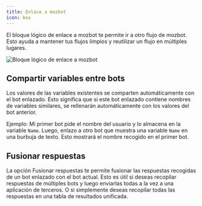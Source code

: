 ```yaml
---
title: Enlace a mozbot
icon: box
---
```


El bloque lógico de enlace a mozbot te permite ir a otro flujo de mozbot. Esto ayuda a mantener tus flujos limpios y reutilizar un flujo en múltiples lugares.

<Frame>
  <img
    src="/images/blocks/logic/link.png"
    alt="Bloque lógico de enlace a mozbot"
  />
</Frame>

## Compartir variables entre bots

Los valores de las variables existentes se comparten automáticamente con el bot enlazado. Esto significa que si este bot enlazado contiene nombres de variables similares, se rellenarán automáticamente con los valores del bot anterior.

Ejemplo: Mi primer bot pide el nombre del usuario y lo almacena en la variable `Name`. Luego, enlazo a otro bot que muestra una variable `Name` en una burbuja de texto. Esto mostrará el nombre recogido en el primer bot.

## Fusionar respuestas

La opción Fusionar respuestas te permite fusionar las respuestas recogidas de un bot enlazado con el bot actual. Esto es útil si deseas recopilar respuestas de múltiples bots y luego enviarlas todas a la vez a una aplicación de terceros. O si simplemente deseas recopilar todas las respuestas en una tabla de resultados unificada.
